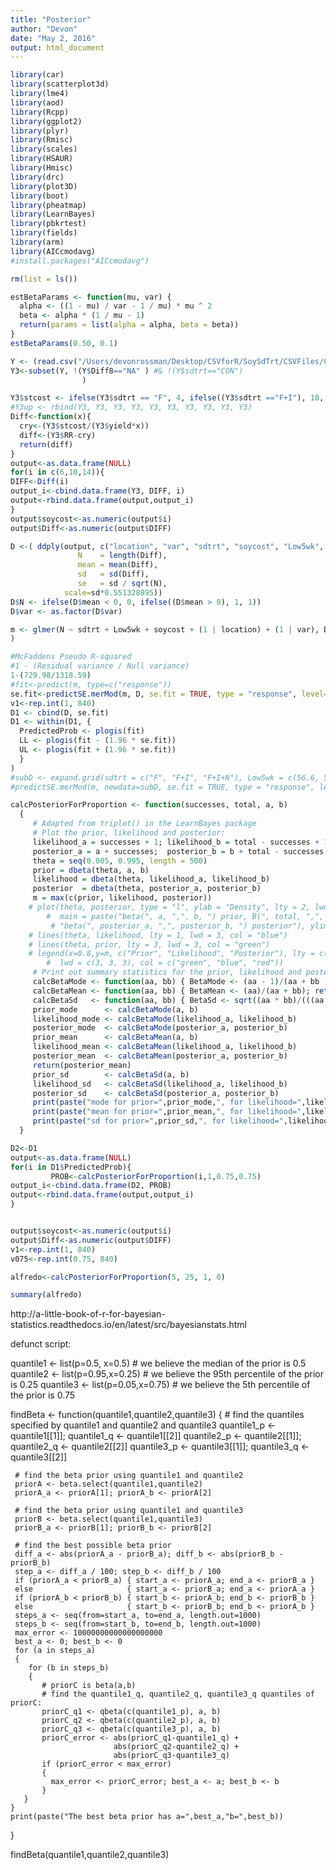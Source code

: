 ```yaml
---
title: "Posterior"
author: "Devon"
date: "May 2, 2016"
output: html_document
---
```



```r
library(car)
library(scatterplot3d)
library(lme4)
library(aod)
library(Rcpp)
library(ggplot2)
library(plyr)
library(Rmisc)
library(scales)
library(HSAUR)
library(Hmisc)
library(drc)
library(plot3D)
library(boot)
library(pheatmap)
library(LearnBayes)
library(pbkrtest) 
library(fields)
library(arm)
library(AICcmodavg)
#install.packages("AICcmodavg")

rm(list = ls())

estBetaParams <- function(mu, var) {
  alpha <- ((1 - mu) / var - 1 / mu) * mu ^ 2
  beta <- alpha * (1 / mu - 1)
  return(params = list(alpha = alpha, beta = beta))
}
estBetaParams(0.50, 0.1)

Y <- (read.csv("/Users/devonrossman/Desktop/CSVforR/SoySdTrt/CSVFiles/CAD.csv"))
Y3<-subset(Y, !(Y$Diff8=="NA" ) #& !(Y$sdtrt=="CON")
                )

Y3$stcost <- ifelse(Y3$sdtrt == "F", 4, ifelse((Y3$sdtrt =="F+I"), 10, 20))
#Y3up <- rbind(Y3, Y3, Y3, Y3, Y3, Y3, Y3, Y3, Y3, Y3)
Diff<-function(x){
  cry<-(Y3$stcost/(Y3$yield*x))
  diff<-(Y3$RR-cry)
  return(diff)
}
output<-as.data.frame(NULL)
for(i in c(6,10,14)){
DIFF<-Diff(i)
output_i<-cbind.data.frame(Y3, DIFF, i)
output<-rbind.data.frame(output,output_i)
}
output$soycost<-as.numeric(output$i)
output$Diff<-as.numeric(output$DIFF)

D <-( ddply(output, c("location", "var", "sdtrt", "soycost", "Low5wk", "YL"), summarise,
               N    = length(Diff),
               mean = mean(Diff),
               sd   = sd(Diff),
               se   = sd / sqrt(N),
            scale=sd*0.551328895))
D$N <- ifelse(D$mean < 0, 0, ifelse((D$mean > 0), 1, 1))
D$var <- as.factor(D$var)

m <- glmer(N ~ sdtrt + Low5wk + soycost + (1 | location) + (1 | var), D, binomial
)

#McFaddens Pseudo R-squared
#1 - (Residual variance / Null variance)
1-(729.98/1318.59)
#fit<-predict(m, type=c("response"))
se.fit<-predictSE.merMod(m, D, se.fit = TRUE, type = "response", level=0, print.matrix = FALSE) 
v1<-rep.int(1, 840)
D1 <- cbind(D, se.fit)
D1 <- within(D1, {
  PredictedProb <- plogis(fit)
  LL <- plogis(fit - (1.96 * se.fit))
  UL <- plogis(fit + (1.96 * se.fit))
  }
)
#subD <- expand.grid(sdtrt = c("F", "F+I", "F+I+N"), Low5wk = c(56.6, 59.5 ))
#predictSE.merMod(m, newdata=subD, se.fit = TRUE, type = "response", level=0, print.matrix = FALSE) 

calcPosteriorForProportion <- function(successes, total, a, b)
  {
     # Adapted from triplot() in the LearnBayes package
     # Plot the prior, likelihood and posterior:
     likelihood_a = successes + 1; likelihood_b = total - successes + 1
     posterior_a = a + successes;  posterior_b = b + total - successes
     theta = seq(0.005, 0.995, length = 500)
     prior = dbeta(theta, a, b)
     likelihood = dbeta(theta, likelihood_a, likelihood_b)
     posterior  = dbeta(theta, posterior_a, posterior_b)
     m = max(c(prior, likelihood, posterior))
    # plot(theta, posterior, type = "l", ylab = "Density", lty = 2, lwd = 3,
        #  main = paste("beta(", a, ",", b, ") prior, B(", total, ",", successes, ") data,",
         # "beta(", posterior_a, ",", posterior_b, ") posterior"), ylim = c(0, m), col = "red")
    # lines(theta, likelihood, lty = 1, lwd = 3, col = "blue")
    # lines(theta, prior, lty = 3, lwd = 3, col = "green")
    # legend(x=0.8,y=m, c("Prior", "Likelihood", "Posterior"), lty = c(3, 1, 2),
        #  lwd = c(3, 3, 3), col = c("green", "blue", "red"))
     # Print out summary statistics for the prior, likelihood and posterior:
     calcBetaMode <- function(aa, bb) { BetaMode <- (aa - 1)/(aa + bb - 2); return(BetaMode); }
     calcBetaMean <- function(aa, bb) { BetaMean <- (aa)/(aa + bb); return(BetaMean); }
     calcBetaSd   <- function(aa, bb) { BetaSd <- sqrt((aa * bb)/(((aa + bb)^2) * (aa + bb + 1))); return(BetaSd); }
     prior_mode      <- calcBetaMode(a, b)
     likelihood_mode <- calcBetaMode(likelihood_a, likelihood_b)
     posterior_mode  <- calcBetaMode(posterior_a, posterior_b)
     prior_mean      <- calcBetaMean(a, b)
     likelihood_mean <- calcBetaMean(likelihood_a, likelihood_b)
     posterior_mean  <- calcBetaMean(posterior_a, posterior_b)
     return(posterior_mean)
     prior_sd        <- calcBetaSd(a, b)
     likelihood_sd   <- calcBetaSd(likelihood_a, likelihood_b)
     posterior_sd    <- calcBetaSd(posterior_a, posterior_b)
     print(paste("mode for prior=",prior_mode,", for likelihood=",likelihood_mode,", for posterior=",posterior_mode))
     print(paste("mean for prior=",prior_mean,", for likelihood=",likelihood_mean,", for posterior=",posterior_mean))
     print(paste("sd for prior=",prior_sd,", for likelihood=",likelihood_sd,", for posterior=",posterior_sd))
  }

D2<-D1
output<-as.data.frame(NULL)
for(i in D1$PredictedProb){
         PROB<-calcPosteriorForProportion(i,1,0.75,0.75)
output_i<-cbind.data.frame(D2, PROB)
output<-rbind.data.frame(output,output_i)
}


output$soycost<-as.numeric(output$i)
output$Diff<-as.numeric(output$DIFF)
v1<-rep.int(1, 840)
v075<-rep.int(0.75, 840)

alfredo<-calcPosteriorForProportion(5, 25, 1, 0)

summary(alfredo)
```



http://a-little-book-of-r-for-bayesian-statistics.readthedocs.io/en/latest/src/bayesianstats.html 

defunct script:

quantile1 <- list(p=0.5, x=0.5)    # we believe the median of the prior is 0.5
quantile2 <- list(p=0.95,x=0.25) # we believe the 95th percentile of the prior is 0.25
quantile3 <- list(p=0.05,x=0.75) # we believe the 5th percentile of the prior is 0.75

findBeta <- function(quantile1,quantile2,quantile3)
  {
     # find the quantiles specified by quantile1 and quantile2 and quantile3
     quantile1_p <- quantile1[[1]]; quantile1_q <- quantile1[[2]]
     quantile2_p <- quantile2[[1]]; quantile2_q <- quantile2[[2]]
     quantile3_p <- quantile3[[1]]; quantile3_q <- quantile3[[2]]

     # find the beta prior using quantile1 and quantile2
     priorA <- beta.select(quantile1,quantile2)
     priorA_a <- priorA[1]; priorA_b <- priorA[2]

     # find the beta prior using quantile1 and quantile3
     priorB <- beta.select(quantile1,quantile3)
     priorB_a <- priorB[1]; priorB_b <- priorB[2]

     # find the best possible beta prior
     diff_a <- abs(priorA_a - priorB_a); diff_b <- abs(priorB_b - priorB_b)
     step_a <- diff_a / 100; step_b <- diff_b / 100
     if (priorA_a < priorB_a) { start_a <- priorA_a; end_a <- priorB_a }
     else                     { start_a <- priorB_a; end_a <- priorA_a }
     if (priorA_b < priorB_b) { start_b <- priorA_b; end_b <- priorB_b }
     else                     { start_b <- priorB_b; end_b <- priorA_b }
     steps_a <- seq(from=start_a, to=end_a, length.out=1000)
     steps_b <- seq(from=start_b, to=end_b, length.out=1000)
     max_error <- 10000000000000000000
     best_a <- 0; best_b <- 0
     for (a in steps_a)
     {
        for (b in steps_b)
        {
           # priorC is beta(a,b)
           # find the quantile1_q, quantile2_q, quantile3_q quantiles of priorC:
           priorC_q1 <- qbeta(c(quantile1_p), a, b)
           priorC_q2 <- qbeta(c(quantile2_p), a, b)
           priorC_q3 <- qbeta(c(quantile3_p), a, b)
           priorC_error <- abs(priorC_q1-quantile1_q) +
                           abs(priorC_q2-quantile2_q) +
                           abs(priorC_q3-quantile3_q)
           if (priorC_error < max_error)
           {
             max_error <- priorC_error; best_a <- a; best_b <- b
           }
       }
    }
    print(paste("The best beta prior has a=",best_a,"b=",best_b))
  }


findBeta(quantile1,quantile2,quantile3)
